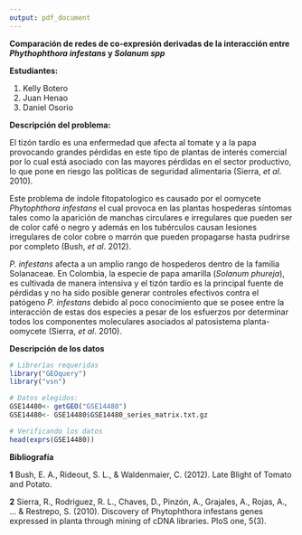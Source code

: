 ```yaml
---
output: pdf_document
---
```

**Comparación de redes de co-expresión derivadas de la interacción entre *Phythophthora infestans* y *Solanum spp***

**Estudiantes:**

1.  Kelly Botero
2.  Juan Henao
3.  Daniel Osorio

**Descripción del problema:**

El tizón tardío es una enfermedad que afecta al tomate y a la papa provocando grandes pérdidas en este tipo de plantas de interés comercial por lo cual está asociado con las mayores pérdidas en el sector productivo, lo que pone en riesgo las políticas de seguridad alimentaria (Sierra, *et al*. 2010).

Este problema de índole fitopatologico es causado por el oomycete *Phytophthora infestans* el cual provoca en las plantas hospederas síntomas tales como la aparición de manchas circulares e irregulares que pueden ser de color café o negro y además en los tubérculos causan lesiones irregulares de color cobre o marrón que pueden propagarse hasta pudrirse por completo (Bush, *et al*. 2012).

*P. infestans* afecta a un amplio rango de hospederos dentro de la familia Solanaceae. En Colombia, la especie de papa amarilla (*Solanum phureja*), es cultivada de manera intensiva y el tizón tardío es la principal fuente de pérdidas y no ha sido posible generar controles efectivos contra el patógeno *P. infestans* debido al poco conocimiento que se posee entre la interacción de estas dos especies a pesar de los esfuerzos por determinar todos los componentes moleculares asociados al patosistema planta-oomycete (Sierra, *et al*. 2010).

**Descripción de los datos**
```r
# Librerías requeridas
library("GEOquery")
library("vsn")

# Datos elegidos:
GSE14480<- getGEO("GSE14480")
GSE14480<- GSE14480$GSE14480_series_matrix.txt.gz

# Verificando los datos
head(exprs(GSE14480))

```

**Bibliografía**

**1** Bush, E. A., Rideout, S. L., & Waldenmaier, C. (2012). Late Blight of Tomato and Potato.

**2** Sierra, R., Rodriguez, R. L., Chaves, D., Pinzón, A., Grajales, A., Rojas, A., ... & Restrepo, S. (2010). Discovery of Phytophthora infestans genes expressed in planta through mining of cDNA libraries. PloS one, 5(3).
